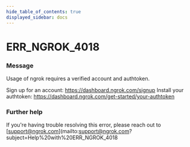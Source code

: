 ```yaml
---
hide_table_of_contents: true
displayed_sidebar: docs
---
```



# ERR_NGROK_4018

### Message

Usage of ngrok requires a verified account and authtoken.

Sign up for an account: https://dashboard.ngrok.com/signup
Install your authtoken: https://dashboard.ngrok.com/get-started/your-authtoken

<ErrorDetails error="err_ngrok_4018" />

### Further help

If you're having trouble resolving this error, please reach out to [support@ngrok.com](mailto:support@ngrok.com?subject=Help%20with%20ERR_NGROK_4018
